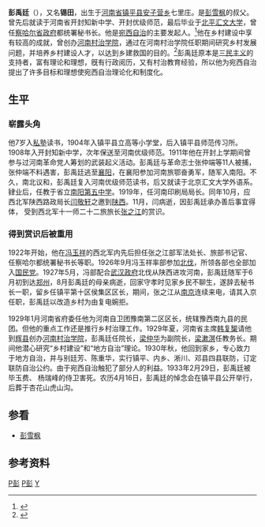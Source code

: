 {{Infobox_Person
| name =彭禹廷
|image= 
|box_width= 170px
|occupation= 宛西自治首领
| period = 20世纪 
|birth_name= 
| sex = 男
| other_names =锡田
|birth_date=1893年
|birth_place= {{QIN}}[[河南|河南]][[镇平|镇平]][[安子营乡|安子营乡]]七里庄
|death_date=1933年
|death_place= {{ROC}}镇平
| nationality = {{ROC}}
| residence =
| party =
| religion =
| spouse =
| relatives =
|education=开封知新中学<br>开封优级师范<br>北平汇文大学
| past =南阳第五中学教师<br>[[察哈尔|察哈尔]]都统署秘书长<br>河南自卫团豫南第二区区长<br>河南村治学院院长
| work =
| award = 
}}
'''彭禹廷'''（{{bd|1893年||1933年|catIdx=Peng,彭}}），又名'''锡田'''，出生于[[河南省|河南省]][[镇平县|镇平县]][[安子营乡|安子营乡]]七里庄。是[[彭雪枫|彭雪枫]]的叔父。曾先后就读于河南省开封知新中学、开封优级师范，最后毕业于[[北平汇文大学|北平汇文大学]]，曾任[[察哈尔省|察哈尔省政府]]都统署秘书长。他是[[宛西自治|宛西自治]]的主要发起人。<ref>{{cite web|url=http://www.hnzpzsw.com/mingren/195.htm|title=彭禹廷|publisher=镇平招商网|date=2008-08-26|language=zh-hans}}{{dead link|date=2018年2月 |bot=InternetArchiveBot |fix-attempted=yes }}</ref>他在乡村建设中享有较高的成就，曾创办[[河南村治学院|河南村治学院]]，通过在河南村治学院任职期间研究乡村发展问题，并培养乡村建设人才，以达到乡建救国的目的。<ref>{{cite web|url=http://www.neixiang.org/html/22/n-222.html|title=彭禹廷的地方自制思想|publisher=内乡在线|date=2007-09-22|language=zh-hans|access-date=2011-08-12|archive-date=2019-08-14|archive-url=https://web.archive.org/web/20190814233915/http://www.neixiang.org/html/22/n-222.html|dead-url=no}}</ref>彭禹廷原本是[[三民主义|三民主义]]的支持者，富有理论和理想，旣有行政阅历，又有村治教育经验，所以他为宛西自治提出了许多目标和理想使宛西自治理论化和制度化。

==生平==
===崭露头角===
他7岁入[[私塾|私塾]]读书，1904年入镇平县立高等小学堂，后入镇平县师范传习所。1908年入开封知新中学，次年保送至河南优级师范。1911年他在开封上学期间曾参与过河南革命党人筹划的武装起义活动。彭禹廷与革命志士张仲端等11人被捕，张仲端不料遇害，彭禹廷逃至[[襄阳|襄阳]]，在襄阳参加河南旅鄂奋勇军，随军入南阳。不久，南北议和，彭禹廷复入河南优级师范读书，后又就读于北京汇文大学外语系。肄业后，任教于省立[[南阳第五中学|南阳第五中学]]。1919年，任河南印刷局局长。同年10月，应西北军陕西路政局长[[闫敬轩|闫敬轩]]之邀到[[陕西|陕西]]。11月，闫病逝，因彭禹廷承办善后事宜得体， 受到西北军十一师二十二旅旅长[[张之江|张之江]]的赏识。

===得到赏识后被重用===
1922年开始，他在[[冯玉祥|冯玉祥]]的西北军内先后担任张之江部军法处长、旅部书记官、任察哈尔都统署秘书长等职。1926年9月冯玉祥率部参加[[北伐|北伐]]，所领各部也全部加入[[国民党|国民党]]。1927年5月，冯部配合[[武汉|武汉政府]]北伐从陕西进攻河南，彭禹廷随军于6月初到达[[郑州|郑州]]，8月彭禹廷的母亲病逝，回家守孝时见家乡民不聊生，遂辞去秘书长一职，留乡任镇平第十区侯集区区长，期间，张之江从[[南京|南京]]连续来电，请其入京任职，彭禹廷以改造乡村为由复电婉拒。

1929年1月河南省府委任他为河南自卫团豫南第二区区长，统辖豫西南九县的民团。但他的重点工作还是推行乡村治理工作。1929年夏，河南省主席[[韩复榘|韩复榘]]请他到[[辉县|辉县]]创办[[河南村治学院|河南村治学院]]，彭禹廷任院长，[[梁仲华|梁仲华]]为副院长，[[梁漱溟|梁漱溟]]任教务长。期间他潜心研究“乡村建设”和“地方自治”理论。1930年秋，他回到家乡，专心致力于地方自治，并与别廷芳、陈重华，实行镇平、内乡、淅川、邓县四县联防，订定联防自治公约。由于宛西自治触犯了部分人的利益。1933年2月29日，彭禹廷被毕玉费、 杨瑞峰的侍卫害死。农历4月16日，彭禹廷的悼念会在镇平县公开举行，后葬于杏花山虎山沟。

==参看==
*[[彭雪枫|彭雪枫]]

== 参考资料 ==
{{reflist}}
{{宛西自治四首领}}
[[Category:中華民國大陸時期政治人物|P彭]]
[[Category:镇平人|P彭]]
[[Category:彭姓|Y]]